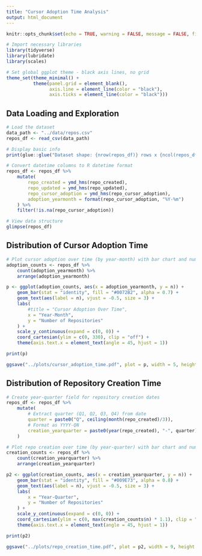 ```yaml
---
title: "Cursor Adoption Time Analysis"
output: html_document
---
```


```r
knitr::opts_chunk$set(echo = TRUE, warning = FALSE, message = FALSE, fig.width = 5, fig.height = 3)
```

```r
# Import necessary libraries
library(tidyverse)
library(lubridate)
library(scales)

# Set global ggplot theme - black axis lines, no grid
theme_set(theme_minimal() +
          theme(panel.grid = element_blank(),
                axis.line = element_line(color = "black"),
                axis.ticks = element_line(color = "black")))
```

## Data Loading and Exploration

```r
# Load the dataset
data_path <- "../data/repos.csv"
repos_df <- read_csv(data_path)

# Display basic info
print(glue::glue("Dataset shape: {nrow(repos_df)} rows x {ncol(repos_df)} columns"))

# Convert datetime columns to R datetime format
repos_df <- repos_df %>%
    mutate(
        repo_created = ymd_hms(repo_created),
        repo_updated = ymd_hms(repo_updated),
        repo_cursor_adoption = ymd_hms(repo_cursor_adoption),
        adoption_yearmonth = format(repo_cursor_adoption, "%Y-%m")
    ) %>%
    filter(!is.na(repo_cursor_adoption))

# View data structure
glimpse(repos_df)
```

## Distribution of Cursor Adoption Time

```r
# Plot cursor adoption over time (by year-month) with bar chart and numbers on top
adoption_counts <- repos_df %>%
    count(adoption_yearmonth) %>%
    arrange(adoption_yearmonth)

p <- ggplot(adoption_counts, aes(x = adoption_yearmonth, y = n)) +
    geom_bar(stat = "identity", fill = "#0072B2", alpha = 0.7) +
    geom_text(aes(label = n), vjust = -0.5, size = 3) +
    labs(
        #title = "Cursor Adoption Over Time",
        x = "Year-Month",
        y = "Number of Repositories"
    ) +
    scale_y_continuous(expand = c(0, 0)) +
    coord_cartesian(ylim = c(0, 330), clip = "off") +
    theme(axis.text.x = element_text(angle = 45, hjust = 1))

print(p)

ggsave("../plots/cursor_adoption_time.pdf", plot = p, width = 5, height = 2.5)
```

## Distribution of Repository Creation Time

```r
# Create year-quarter field for repository creation dates
repos_df <- repos_df %>%
    mutate(
        # Extract quarter (Q1, Q2, Q3, Q4) from date
        quarter = paste0("Q", ceiling(month(repo_created)/3)),
        # Format as YYYY-QN
        creation_yearquarter = paste0(year(repo_created), "-", quarter)
    )

# Plot repo creation over time (by year-quarter) with bar chart and numbers on top
creation_counts <- repos_df %>%
    count(creation_yearquarter) %>%
    arrange(creation_yearquarter)

p2 <- ggplot(creation_counts, aes(x = creation_yearquarter, y = n)) +
    geom_bar(stat = "identity", fill = "#009E73", alpha = 0.8) +
    geom_text(aes(label = n), vjust = -0.5, size = 3) +
    labs(
        x = "Year-Quarter",
        y = "Number of Repositories"
    ) +
    scale_y_continuous(expand = c(0, 0)) +
    coord_cartesian(ylim = c(0, max(creation_counts$n) * 1.1), clip = "off") +
    theme(axis.text.x = element_text(angle = 45, hjust = 1))

print(p2)

ggsave("../plots/repo_creation_time.pdf", plot = p2, width = 9, height = 3)
```
